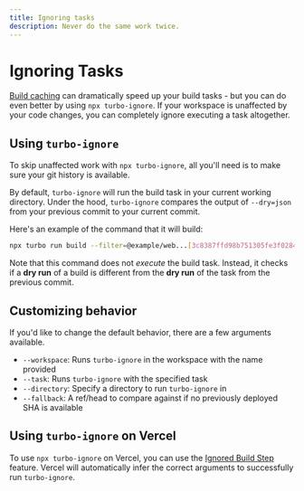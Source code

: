 ```yaml
---
title: Ignoring tasks
description: Never do the same work twice.
---
```


# Ignoring Tasks

[Build caching](/repo/docs/core-concepts/caching) can dramatically speed up your build tasks - but you can do even better by using `npx turbo-ignore`. If your workspace is unaffected by your code changes, you can completely ignore executing a task altogether.

## Using `turbo-ignore`

To skip unaffected work with `npx turbo-ignore`, all you'll need is to make sure your git history is available.

By default, `turbo-ignore` will run the build task in your current working directory. Under the hood, `turbo-ignore` compares the output of `--dry=json` from your previous commit to your current commit.

Here's an example of the command that it will build:

```bash
npx turbo run build --filter=@example/web...[3c8387ffd98b751305fe3f0284befdd00cbd4610] --dry=json
```

Note that this command does not _execute_ the build task. Instead, it checks if a **dry run** of a build is different from the **dry run** of the task from the previous commit.

## Customizing behavior

If you'd like to change the default behavior, there are a few arguments available.

- `--workspace`: Runs `turbo-ignore` in the workspace with the name provided
- `--task`: Runs `turbo-ignore` with the specified task
- `--directory`: Specify a directory to run `turbo-ignore` in
- `--fallback`: A ref/head to compare against if no previously deployed SHA is available

## Using `turbo-ignore` on Vercel

To use `npx turbo-ignore` on Vercel, you can use the [Ignored Build Step](https://vercel.com/docs/concepts/projects/overview#ignored-build-step) feature. Vercel will automatically infer the correct arguments to successfully run `turbo-ignore`.
